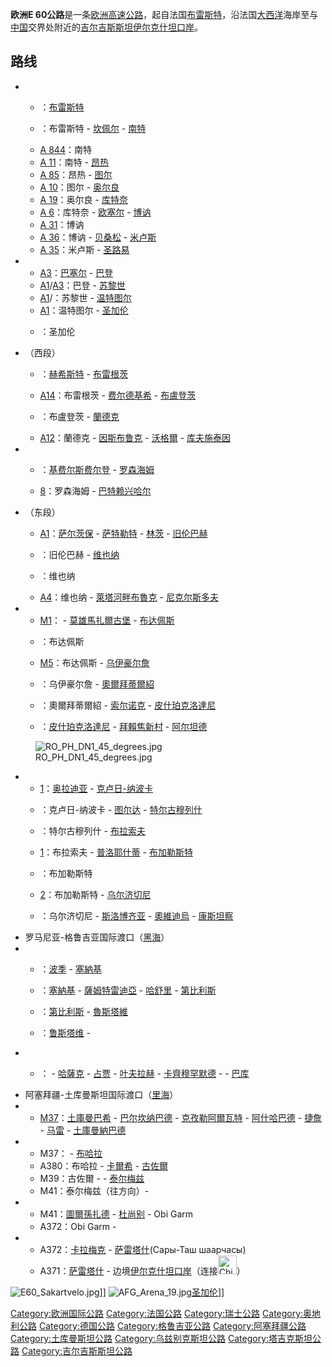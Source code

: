 {{citation style|time=2017-11-19T10:22:14+00:00}}
{{Infobox_road2
|級別、所屬系統 =欧洲高速公路
|徽號 = [[File:Tabliczka_E60.svg|File:Tabliczka E60.svg]]
|名稱 = E60
|地圖 = 
|總長 = 
|開工 = 
|通車 = 
|起點 = [[布雷斯特|布雷斯特]]
|主要途徑城市 =
|終點 = Irkeshtam
|主要連接道路 = 
| country = EUR
| type    = E
| route   = 60
| length_km = 8200 
| map = E60 route.svg
| terminus_a = [[法国|法国]]的[[布雷斯特|布雷斯特]]
| junction   = 
| terminus_b = [[吉尔吉斯斯坦|吉尔吉斯斯坦]]的[[Irkeshtam|Irkeshtam]] 
| countries  = {{flag|France}}, {{flag|Switzerland}}, {{flag|Germany}}, {{flag|Austria}}, {{flag|Hungary}}, {{flag|Romania}} - {{flag|Georgia}}, {{flag|Azerbaijan}} - {{flag|Turkmenistan}}, {{flag|Uzbekistan}}, {{flag|Tajikistan}}, {{flag|Kyrgyzstan}}
}}
'''欧洲E 60公路'''是一条[[欧洲高速公路|欧洲高速公路]]，起自法国[[布雷斯特|布雷斯特]]，沿法国[[大西洋|大西洋]]海岸至与[[中国|中国]]交界处附近的[[吉尔吉斯斯坦|吉尔吉斯斯坦]][[伊尔克什坦口岸|伊尔克什坦口岸]]。

== 路线 ==
* {{FRA}}
**{{link-fr|265国道|Route nationale 265|N 265}}：[[布雷斯特|布雷斯特]]
**{{link-fr|165国道|Route nationale 165|N 165}}：布雷斯特 - [[坎佩尔|坎佩尔]] - [[南特|南特]]
**[[A844高速公路|A 844]]：南特
**[[A11高速公路|A 11]]：南特 - [[昂热|昂热]]
**[[A85高速公路|A 85]]：昂热 - [[图尔|图尔]]
**[[A10高速公路|A 10]]：图尔 - [[奥尔良|奥尔良]]
**[[A19高速公路|A 19]]：奥尔良 - [[库特奈_(卢瓦雷省)|库特奈]]
**[[A6高速公路_(法国)|A 6]]：库特奈 - [[欧塞尔|欧塞尔]] - [[博讷|博讷]]
**[[A31高速公路|A 31]]：博讷
**[[A36高速公路|A 36]]：博讷 - [[贝桑松|贝桑松]] - [[米卢斯|米卢斯]]
**[[A35高速公路|A 35]]：米卢斯 - [[圣路易_(上莱茵省)|圣路易]]
* {{CHE}}
**[[A3高速公路_(瑞士)|A3]]：[[巴塞尔|巴塞尔]] - [[巴登_(瑞士)|巴登]]
**[[A1高速公路_(瑞士)|A1]]/[[A3高速公路_(瑞士)|A3]]：巴登 - [[苏黎世|苏黎世]]
**[[A1高速公路_(瑞士)|A1]]/{{link-de|A4高速公路 (瑞士)|Autobahn 4 (Schweiz)|A4}}：苏黎世 - [[温特图尔|温特图尔]]
**[[A1高速公路_(瑞士)|A1]]：温特图尔 - [[圣加伦|圣加伦]]
**{{link-de|7号干线公路 (瑞士)|Hauptstrasse 7|7}}：圣加伦
* {{AUT}}（西段）
**{{link-de|202号公路 (奥地利)|Schweizer Straße (Österreich)|202}}：[[赫希斯特_(福拉尔贝格州)|赫希斯特]] - [[布雷根茨|布雷根茨]]
**[[A14高速公路_(奧地利)|A14]]：布雷根茨 - [[费尔德基希|费尔德基希]] - [[布盧登茨|布盧登茨]]
**{{link-de|S16快速公路 (奥地利)|Arlberg Schnellstraße|S16}}：布盧登茨 - [[蘭德克|蘭德克]]
**[[A12高速公路_(奧地利)|A12]]：蘭德克 - [[因斯布鲁克|因斯布鲁克]] - [[沃格爾|沃格爾]] - [[库夫施泰因|库夫施泰因]]
* {{DEU}}
**{{link-de|德国93号高速公路|Bundesautobahn 93|93}}：[[基费尔斯费尔登|基费尔斯费尔登]] - [[罗森海姆|罗森海姆]]
**[[德国8号高速公路|8]]：罗森海姆 - [[巴特赖兴哈尔|巴特赖兴哈尔]]
* {{AUT}}（东段）
**[[A1高速公路_(奧地利)|A1]]：[[萨尔茨保|萨尔茨保]] - [[萨特勒特|萨特勒特]] - [[林茨|林茨]] - [[旧伦巴赫|旧伦巴赫]]
**{{link-de|A21高速公路 (奥地利)|Wiener Außenring Autobahn|A21}}：旧伦巴赫 - [[维也纳|维也纳]]
**{{link-de|S1快速公路 (奥地利)|Wiener Außenring Schnellstraße|S1}}：维也纳
**[[A4高速公路_(奧地利)|A4]]：维也纳 - [[萊塔河畔布魯克|萊塔河畔布魯克]] - [[尼克尔斯多夫|尼克尔斯多夫]]
* {{HUN}}
**[[M1公路_(匈牙利)|M1]]：{{link-hu|海吉什豪洛姆|Hegyeshalom}} - [[莫雄馬扎爾古堡|莫雄馬扎爾古堡]] - [[布达佩斯|布达佩斯]]
**{{link-hu|M0公路 (匈牙利)|M0-s autóút (Magyarország)|M0}}：布达佩斯
**[[M5公路_(匈牙利)|M5]]：布达佩斯 - [[乌伊豪尔詹|乌伊豪尔詹]]
**{{link-hu|405号公路 (匈牙利)|405-ös főút (Magyarország)|405}}：乌伊豪尔詹 - [[奧爾拜蒂爾紹|奧爾拜蒂爾紹]]
**{{link-hu|4号公路 (匈牙利)|4-es főút (Magyarország)|4}}：奧爾拜蒂爾紹 - [[索尔诺克|索尔诺克]] - [[皮什珀克洛達尼|皮什珀克洛達尼]]
**{{link-hu|42号公路 (匈牙利)|42-es főút (Magyarország)|42}}：[[皮什珀克洛達尼|皮什珀克洛達尼]] - [[拜賴焦新村|拜賴焦新村]] - [[阿尔坦德|阿尔坦德]]
[[File:RO_PH_DN1_45_degrees.jpg|thumb]]
* {{ROU}}
**[[國道1號_(羅馬尼亞)|1]]：[[奥拉迪亚|奥拉迪亚]] - [[克卢日-纳波卡|克卢日-纳波卡]]
**{{link-ro|国道15号 (罗马尼亚)|DN15|15}}：克卢日-纳波卡 - [[图尔达|图尔达]] - [[特尔古穆列什|特尔古穆列什]]
**{{link-ro|国道13号 (罗马尼亚)|DN13|13}}：特尔古穆列什 - [[布拉索夫|布拉索夫]]
**[[國道1號_(羅馬尼亞)|1]]：布拉索夫 - [[普洛耶什蒂|普洛耶什蒂]] - [[布加勒斯特|布加勒斯特]]
**{{link-ro|首都环线 (布加勒斯特)|DNCB|CB}}：布加勒斯特
**[[國道2號_(羅馬尼亞)|2]]：布加勒斯特 - [[乌尔济切尼|乌尔济切尼]]
**{{link-ro|国道2A号|DN2A|2A}}：乌尔济切尼 - [[斯洛博齐亚|斯洛博齐亚]] - [[奧維迪烏|奧維迪烏]] - [[康斯坦察|康斯坦察]]
*罗马尼亚-格鲁吉亚国际渡口（[[黑海|黑海]]）
* {{GEO}}
**{{link-ka|S2高速公路 (格鲁吉亚)|საქართველოს საავტომობილო მაგისტრალი ს2|ს2}}：[[波季|波季]] - [[塞納基|塞納基]]
**{{link-ka|S1高速公路 (格鲁吉亚)|საქართველოს საავტომობილო მაგისტრალი ს1|ს1}}：[[塞納基|塞納基]] - [[薩姆特雷迪亞|薩姆特雷迪亞]] - [[哈舒里|哈舒里]] - [[第比利斯|第比利斯]]
**{{link-ka|S9高速公路 (格鲁吉亚)|საქართველოს საავტომობილო მაგისტრალი ს9|ს9}}：[[第比利斯|第比利斯]] - [[魯斯塔維|魯斯塔維]]
**{{link-ka|S4高速公路 (格鲁吉亚)|საქართველოს საავტომობილო მაგისტრალი ს4|ს4}}：[[鲁斯塔维|鲁斯塔维]] - {{link-ka|红桥口岸|წითელი ხიდი}}
* {{AZE}}
**{{link-az|M2公路 (阿塞拜疆)|M2 (Aserbaidschan)|M2}}：{{link-az|红桥口岸|Sınıq körpü (sərhəd)}} - [[哈薩克_(阿塞拜疆)|哈薩克]] - [[占贾|占贾]] - [[叶夫拉赫|叶夫拉赫]] - [[卡齊穆罕默德|卡齊穆罕默德]] - {{link-az|阿拉特|Ələt}} - [[巴库|巴库]]
*阿塞拜疆-土库曼斯坦国际渡口（[[里海|里海]]）
* {{TKM}}
**[[M37公路|M37]]：[[土庫曼巴希|土庫曼巴希]] - [[巴尔坎纳巴德|巴尔坎纳巴德]] - [[克孜勒阿爾瓦特|克孜勒阿爾瓦特]] - [[阿什哈巴德|阿什哈巴德]] - [[捷詹|捷詹]] - [[马雷_(城市)|马雷]] - [[土庫曼納巴德|土庫曼納巴德]]
* {{UZB}}
**M37：{{link-uz|阿拉特 (乌兹别克斯坦)|Olot|阿拉特}} - [[布哈拉|布哈拉]]
**A380：布哈拉 - [[卡爾希|卡爾希]] - [[古佐爾|古佐爾]]
**M39：古佐爾 - {{link-uz|舍拉巴德|Sherobod}} - [[泰尔梅兹|泰尔梅兹]]
**M41：泰尔梅兹（往{{AFG}}方向）-{{link-uz|德诺夫|Denov}}
* {{TJK}}
**M41：[[圖爾孫扎德|圖爾孫扎德]] - [[杜尚别|杜尚别]] - Obi Garm
**A372：Obi Garm - {{link-tg|Jirgatol|Ваҳдат (собиқ Ҷиргатол)}}
* {{KGZ}}
**A372：[[卡拉梅克_(琼阿赖区)|卡拉梅克]] - [[萨雷塔什_(阿赖区)|萨雷塔什]](Сары-Таш шаарчасы)
**A371：[[萨雷塔什_(阿赖区)|萨雷塔什]] - {{CHN}}边境[[伊尔克什坦口岸|伊尔克什坦口岸]]（连接[[File:China_Expwy_G3013_sign_with_name.svg|30px]]）

[[Image:E60_Sakartvelo.jpg|thumb]]]]
[[Image:AFG_Arena_19.jpg|thumb]][[圣加伦|圣加伦]]]]

{{欧洲国际公路网}}

[[Category:欧洲国际公路|Category:欧洲国际公路]]
[[Category:法国公路|Category:法国公路]]
[[Category:瑞士公路|Category:瑞士公路]]
[[Category:奥地利公路|Category:奥地利公路]]
[[Category:德国公路|Category:德国公路]]
[[Category:格鲁吉亚公路|Category:格鲁吉亚公路]]
[[Category:阿塞拜疆公路|Category:阿塞拜疆公路]]
[[Category:土库曼斯坦公路|Category:土库曼斯坦公路]]
[[Category:乌兹别克斯坦公路|Category:乌兹别克斯坦公路]]
[[Category:塔吉克斯坦公路|Category:塔吉克斯坦公路]]
[[Category:吉尔吉斯斯坦公路|Category:吉尔吉斯斯坦公路]]